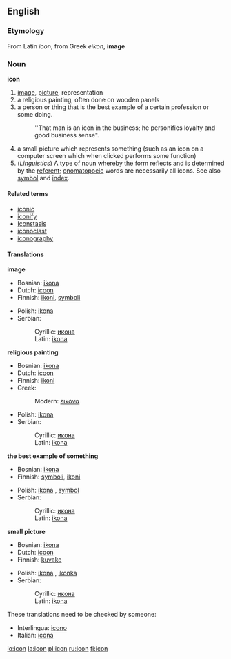 ==English==

===Etymology===
From Latin ''icon'', from Greek ''eikon'', '''image'''

=== Noun ===
'''icon'''

# [[image]], [[picture]], representation
# a religious painting, often done on wooden panels 
# a person or thing that is the best example of a certain profession or some doing.
#:''That man is an icon in the business; he personifies loyalty and good business sense".
# a small picture which represents something (such as an icon on a computer screen which when clicked performs some function)
# (''Linguistics'') A type of noun whereby the form reflects and is determined by the [[referent]]; [[onomatopoeic]] words are necessarily all icons. See also [[symbol]] and [[index]].

==== Related terms ====
*[[iconic]]
*[[iconify]]
*[[Iconstasis]]
*[[iconoclast]]
*[[iconography]]

==== Translations ====
'''image'''
{{top}}
*Bosnian: [[ikona#Bosnian|ikona]] {{f}}
*Dutch: [[icoon]] {{n}}
*Finnish: [[ikoni]], [[symboli]]
{{mid}}
*Polish: [[ikona]] {{f}}
*Serbian:
*:Cyrillic: [[икона#Serbian|икона]] {{f}}
*:Latin: [[ikona#Serbian|ikona]] {{f}}
{{bottom}}

'''religious painting'''
{{top}}
*Bosnian: [[ikona#Bosnian|ikona]] {{f}}
*Dutch: [[icoon]] {{n}}
*Finnish: [[ikoni]]
*Greek:
*:Modern: [[εικόνα]]
{{mid}}
*Polish: [[ikona]] {{f}}
*Serbian:
*:Cyrillic: [[икона#Serbian|икона]] {{f}}
*:Latin: [[ikona#Serbian|ikona]] {{f}}
{{bottom}}

'''the best example of something'''
{{top}}
*Bosnian: [[ikona#Bosnian|ikona]] {{f}}
*Finnish: [[symboli]], [[ikoni]]
{{mid}}
*Polish: [[ikona]] {{f}}, [[symbol]] {{m}}
*Serbian:
*:Cyrillic: [[икона#Serbian|икона]] {{f}}
*:Latin: [[ikona#Serbian|ikona]] {{f}}
{{bottom}}

'''small picture'''
{{top}}
*Bosnian: [[ikona#Bosnian|ikona]] {{f}}
*Dutch: [[icoon]] {{n}}
*Finnish: [[kuvake]]
{{mid}}
*Polish: [[ikona]] {{f}}, [[ikonka]] {{f}}
*Serbian:
*:Cyrillic: [[икона#Serbian|икона]] {{f}}
*:Latin: [[ikona#Serbian|ikona]] {{f}}
{{bottom}}

These translations need to be checked by someone:
{{checktrans}}
*Interlingua: [[icono]]
*Italian: [[icona]] {{f}}

[[io:icon]]
[[la:icon]]
[[pl:icon]]
[[ru:icon]]
[[fi:icon]]